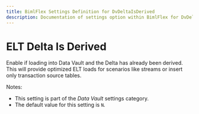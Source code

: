 ```yaml
---
title: BimlFlex Settings Definition for DvDeltaIsDerived
description: Documentation of settings option within BimlFlex for DvDeltaIsDerived
---
```

<head>
  <meta name="varigenceProduct" content="BimlFlex"></meta>
  <meta name="varigenceArticleType" content="Reference"></meta>
</head>

# ELT Delta Is Derived

Enable if loading into Data Vault and the Delta has already been derived. This will provide optimized ELT loads for scenarios like streams or insert only transaction source tables.

Notes:

* This setting is part of the *Data Vault* settings category.
* The default value for this setting is `N`.
